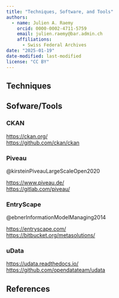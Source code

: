 ---
title: "Techniques, Software, and Tools"
authors: 
  - name: Julien A. Raemy
    orcid: 0000-0002-4711-5759
    email: julien.raemy@bar.admin.ch
    affiliations:
      - Swiss Federal Archives
date: "2025-01-19"
date-modified: last-modified
license: "CC BY"
---

## Techniques

## Sofware/Tools

### CKAN

<https://ckan.org/> <br />
<https://github.com/ckan/ckan>

### Piveau

@kirsteinPiveauLargeScaleOpen2020

<https://www.piveau.de/> <br />
<https://gitlab.com/piveau/>

### EntryScape

@ebnerInformationModelManaging2014

<https://entryscape.com/> <br />
<https://bitbucket.org/metasolutions/>

### uData

<https://udata.readthedocs.io/> <br />
<https://github.com/opendatateam/udata>


<!-- Sensitive data? LOMAS: https://doi.org/10.48550/arXiv.2406.17087 https://dscc-admin-ch.github.io/lomas-docs/ -->

## References